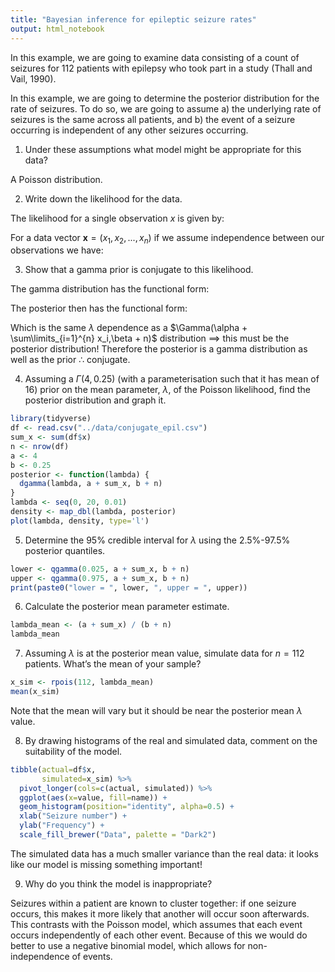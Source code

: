 ```yaml
---
title: "Bayesian inference for epileptic seizure rates"
output: html_notebook
---
```


In this example, we are going to examine data consisting of a count of seizures for 112 patients with epilepsy who took part in a study (Thall and Vail, 1990).

In this example, we are going to determine the posterior distribution for the rate of seizures. To do so, we are going to assume a) the underlying rate of seizures is the same across all patients, and b) the event of a seizure occurring is independent of any other seizures occurring.

1. Under these assumptions what model might be appropriate for this data?

A Poisson distribution.

2. Write down the likelihood for the data.

The likelihood for a single observation $x$ is given by:

\begin{equation}
L(\lambda|x) = \frac{\lambda^x e^{-\lambda}}{x!}
\end{equation}

For a data vector $\boldsymbol{x} = (x_1,x_2,...,x_n)$ if we assume independence between our observations we have:

\begin{equation}
L(\lambda|\boldsymbol{x}) = \prod\limits_{i=1}^{n} \frac{\lambda^{x_i} e^{-\lambda}}{x_i!}
\end{equation}

3. Show that a gamma prior is conjugate to this likelihood.

The gamma distribution has the functional form:

\begin{equation}
p(\lambda) \propto \lambda^{\alpha-1} e^{-\beta \lambda}
\end{equation}

The posterior then has the functional form:

\begin{align*}
p(\lambda|\boldsymbol{x}) \propto \lambda^{\alpha-1} e^{-\beta \lambda} \times \prod\limits_{i=1}^{n} \frac{\lambda^{x_i} e^{-\lambda}}{x_i!}\\
\propto \lambda^{\alpha-1 + \sum\limits_{i=1}^{n} x_i} \times e^{-(\beta+n)\lambda}
\end{align*}

Which is the same $\lambda$ dependence as a $\Gamma(\alpha + \sum\limits_{i=1}^{n} x_i,\beta + n)$ distribution $\implies$ this must be the posterior distribution! Therefore the posterior is a gamma distribution as well as the prior $\therefore$ conjugate.

4. Assuming a $\Gamma(4,0.25)$ (with a parameterisation such that it has mean of 16) prior on the mean parameter, $\lambda$, of the Poisson likelihood, find the posterior distribution and graph it.

```r
library(tidyverse)
df <- read.csv("../data/conjugate_epil.csv")
sum_x <- sum(df$x)
n <- nrow(df)
a <- 4
b <- 0.25
posterior <- function(lambda) {
  dgamma(lambda, a + sum_x, b + n)
}
lambda <- seq(0, 20, 0.01)
density <- map_dbl(lambda, posterior)
plot(lambda, density, type='l')
```

5. Determine the 95\% credible interval for $\lambda$ using the 2.5\%-97.5\% posterior quantiles.
```r
lower <- qgamma(0.025, a + sum_x, b + n)
upper <- qgamma(0.975, a + sum_x, b + n)
print(paste0("lower = ", lower, ", upper = ", upper))
```

6. Calculate the posterior mean parameter estimate.
```r
lambda_mean <- (a + sum_x) / (b + n)
lambda_mean
```

7. Assuming $\lambda$ is at the posterior mean value, simulate data for $n=112$ patients. What's the mean of your sample?
```r
x_sim <- rpois(112, lambda_mean)
mean(x_sim)
```

Note that the mean will vary but it should be near the posterior mean $\lambda$ value.

8. By drawing histograms of the real and simulated data, comment on the suitability of the model.
```r
tibble(actual=df$x,
       simulated=x_sim) %>% 
  pivot_longer(cols=c(actual, simulated)) %>% 
  ggplot(aes(x=value, fill=name)) +
  geom_histogram(position="identity", alpha=0.5) +
  xlab("Seizure number") +
  ylab("Frequency") +
  scale_fill_brewer("Data", palette = "Dark2")
```

The simulated data has a much smaller variance than the real data: it looks like our model is missing something important!

9. Why do you think the model is inappropriate?

Seizures within a patient are known to cluster together: if one seizure occurs, this makes it more likely that another will occur soon afterwards. This contrasts with the Poisson model, which assumes that each event occurs independently of each other event. Because of this we would do better to use a negative binomial model, which allows for non-independence of events.